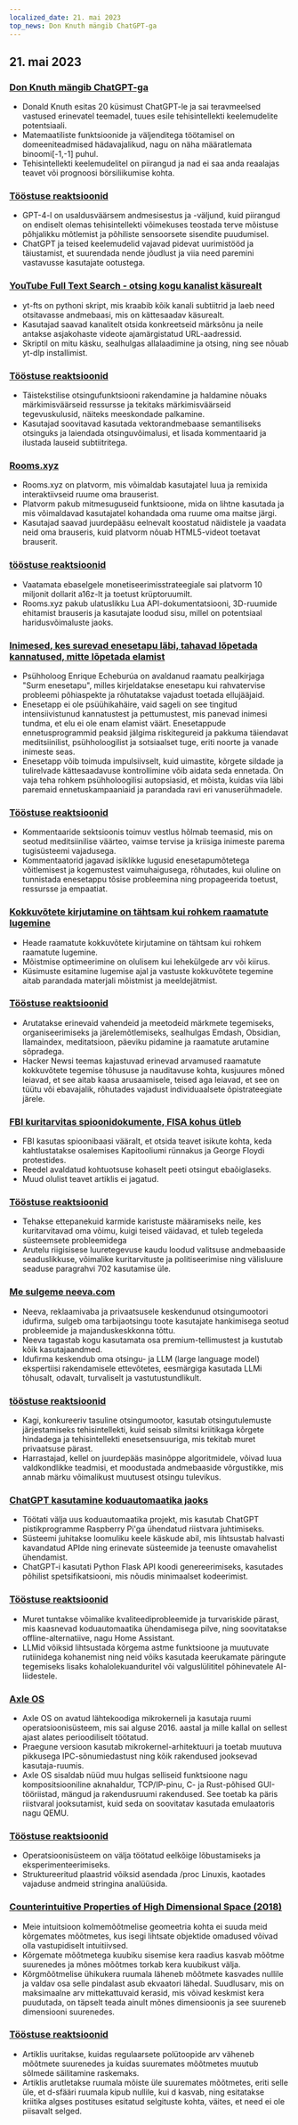 ```yaml
---
localized_date: 21. mai 2023
top_news: Don Knuth mängib ChatGPT-ga
---
```


## 21. mai 2023

### [Don Knuth mängib ChatGPT-ga](https://cs.stanford.edu/~knuth/chatGPT20.txt)

- Donald Knuth esitas 20 küsimust ChatGPT-le ja sai teravmeelsed vastused erinevatel teemadel, tuues esile tehisintellekti keelemudelite potentsiaali.
- Matemaatiliste funktsioonide ja väljenditega töötamisel on domeeniteadmised hädavajalikud, nagu on näha määratlemata binoomi[-1,-1] puhul.
- Tehisintellekti keelemudelitel on piirangud ja nad ei saa anda reaalajas teavet või prognoosi börsiliikumise kohta.

### [Tööstuse reaktsioonid](http://news.ycombinator.com/item?id=36012360)

- GPT-4-l on usaldusväärsem andmesisestus ja -väljund, kuid piirangud on endiselt olemas tehisintellekti võimekuses teostada terve mõistuse põhjalikku mõtlemist ja põhiliste sensoorsete sisendite puudumisel.
- ChatGPT ja teised keelemudelid vajavad pidevat uurimistööd ja täiustamist, et suurendada nende jõudlust ja viia need paremini vastavusse kasutajate ootustega.

### [YouTube Full Text Search - otsing kogu kanalist käsurealt](https://github.com/NotJoeMartinez/yt-fts)

- yt-fts on pythoni skript, mis kraabib kõik kanali subtiitrid ja laeb need otsitavasse andmebaasi, mis on kättesaadav käsurealt.
- Kasutajad saavad kanalitelt otsida konkreetseid märksõnu ja neile antakse asjakohaste videote ajamärgistatud URL-aadressid.
- Skriptil on mitu käsku, sealhulgas allalaadimine ja otsing, ning see nõuab yt-dlp installimist.

### [Tööstuse reaktsioonid](http://news.ycombinator.com/item?id=36009774)

- Täistekstilise otsingufunktsiooni rakendamine ja haldamine nõuaks märkimisväärseid ressursse ja tekitaks märkimisväärseid tegevuskulusid, näiteks meeskondade palkamine.
- Kasutajad soovitavad kasutada vektorandmebaase semantiliseks otsinguks ja laiendada otsinguvõimalusi, et lisada kommentaarid ja ilustada lauseid subtiitritega.

### [Rooms.xyz](https://rooms.xyz/)

- Rooms.xyz on platvorm, mis võimaldab kasutajatel luua ja remixida interaktiivseid ruume oma brauserist.
- Platvorm pakub mitmesuguseid funktsioone, mida on lihtne kasutada ja mis võimaldavad kasutajatel kohandada oma ruume oma maitse järgi.
- Kasutajad saavad juurdepääsu eelnevalt koostatud näidistele ja vaadata neid oma brauseris, kuid platvorm nõuab HTML5-videot toetavat brauserit.

### [tööstuse reaktsioonid](http://news.ycombinator.com/item?id=36009430)

- Vaatamata ebaselgele monetiseerimisstrateegiale sai platvorm 10 miljonit dollarit a16z-lt ja toetust krüptoruumilt.
- Rooms.xyz pakub ulatuslikku Lua API-dokumentatsiooni, 3D-ruumide ehitamist brauseris ja kasutajate loodud sisu, millel on potentsiaal haridusvõimaluste jaoks.

### [Inimesed, kes surevad enesetapu läbi, tahavad lõpetada kannatused, mitte lõpetada elamist](https://english.elpais.com/science-tech/2023-05-20/psychologist-enrique-echeburua-people-who-die-by-suicide-want-to-stop-suffering-not-to-stop-living.html)

- Psühholoog Enrique Echeburúa on avaldanud raamatu pealkirjaga "Surm enesetapu", milles kirjeldatakse enesetapu kui rahvatervise probleemi põhiaspekte ja rõhutatakse vajadust toetada ellujääjaid.
- Enesetapp ei ole psüühikahäire, vaid sageli on see tingitud intensiivistunud kannatustest ja pettumustest, mis panevad inimesi tundma, et elu ei ole enam elamist väärt. Enesetappude ennetusprogrammid peaksid jälgima riskitegureid ja pakkuma täiendavat meditsiinilist, psühholoogilist ja sotsiaalset tuge, eriti noorte ja vanade inimeste seas.
- Enesetapp võib toimuda impulsiivselt, kuid uimastite, kõrgete sildade ja tulirelvade kättesaadavuse kontrollimine võib aidata seda ennetada. On vaja teha rohkem psühholoogilisi autopsiasid, et mõista, kuidas viia läbi paremaid ennetuskampaaniaid ja parandada ravi eri vanuserühmadele.

### [Tööstuse reaktsioonid](http://news.ycombinator.com/item?id=36010975)

- Kommentaaride sektsioonis toimuv vestlus hõlmab teemasid, mis on seotud meditsiinilise väärteo, vaimse tervise ja kriisiga inimeste parema tugisüsteemi vajadusega.
- Kommentaatorid jagavad isiklikke lugusid enesetapumõtetega võitlemisest ja kogemustest vaimuhaigusega, rõhutades, kui oluline on tunnistada enesetappu tõsise probleemina ning propageerida toetust, ressursse ja empaatiat.

### [Kokkuvõtete kirjutamine on tähtsam kui rohkem raamatute lugemine](https://www.andreasfragner.com/writing/writing-summaries)

- Heade raamatute kokkuvõtete kirjutamine on tähtsam kui rohkem raamatute lugemine.
- Mõistmise optimeerimine on olulisem kui lehekülgede arv või kiirus.
- Küsimuste esitamine lugemise ajal ja vastuste kokkuvõtete tegemine aitab parandada materjali mõistmist ja meeldejätmist.

### [Tööstuse reaktsioonid](http://news.ycombinator.com/item?id=36011599)

- Arutatakse erinevaid vahendeid ja meetodeid märkmete tegemiseks, organiseerimiseks ja järelemõtlemiseks, sealhulgas Emdash, Obsidian, llamaindex, meditatsioon, päeviku pidamine ja raamatute arutamine sõpradega.
- Hacker Newsi teemas kajastuvad erinevad arvamused raamatute kokkuvõtete tegemise tõhususe ja nauditavuse kohta, kusjuures mõned leiavad, et see aitab kaasa arusaamisele, teised aga leiavad, et see on tüütu või ebavajalik, rõhutades vajadust individuaalsete õpistrateegiate järele.

### [FBI kuritarvitas spioonidokumente, FISA kohus ütleb](https://www.wsj.com/articles/fbi-improperly-searched-spy-database-for-information-on-americans-court-says-2f12bcd)

- FBI kasutas spioonibaasi vääralt, et otsida teavet isikute kohta, keda kahtlustatakse osalemises Kapitooliumi rünnakus ja George Floydi protestides.
- Reedel avaldatud kohtuotsuse kohaselt peeti otsingut ebaõiglaseks.
- Muud olulist teavet artiklis ei jagatud.

### [Tööstuse reaktsioonid](http://news.ycombinator.com/item?id=36011550)

- Tehakse ettepanekuid karmide karistuste määramiseks neile, kes kuritarvitavad oma võimu, kuigi teised väidavad, et tuleb tegeleda süsteemsete probleemidega
- Arutelu riigisisese luuretegevuse kaudu loodud valitsuse andmebaaside seaduslikkuse, võimalike kuritarvituste ja politiseerimise ning välisluure seaduse paragrahvi 702 kasutamise üle.

### [Me sulgeme neeva.com](https://neeva.com/blog/may-announcement)

- Neeva, reklaamivaba ja privaatsusele keskendunud otsingumootori idufirma, sulgeb oma tarbijaotsingu toote kasutajate hankimisega seotud probleemide ja majanduskeskkonna tõttu.
- Neeva tagastab kogu kasutamata osa premium-tellimustest ja kustutab kõik kasutajaandmed.
- Idufirma keskendub oma otsingu- ja LLM (large language model) ekspertiisi rakendamisele ettevõtetes, eesmärgiga kasutada LLMi tõhusalt, odavalt, turvaliselt ja vastutustundlikult.

### [tööstuse reaktsioonid](http://news.ycombinator.com/item?id=36013783)

- Kagi, konkureeriv tasuline otsingumootor, kasutab otsingutulemuste järjestamiseks tehisintellekti, kuid seisab silmitsi kriitikaga kõrgete hindadega ja tehisintellekti enesetsensuuriga, mis tekitab muret privaatsuse pärast.
- Harrastajad, kellel on juurdepääs masinõppe algoritmidele, võivad luua valdkondlikke teadmisi, et moodustada andmebaaside võrgustikke, mis annab märku võimalikust muutusest otsingu tulevikus.

### [ChatGPT kasutamine koduautomaatika jaoks](https://www.atomic14.com/2023/05/14/is-this-the-future-of-home-automation.html)

- Töötati välja uus koduautomaatika projekt, mis kasutab ChatGPT pistikprogramme Raspberry Pi'ga ühendatud riistvara juhtimiseks.
- Süsteemi juhitakse loomuliku keele käskude abil, mis lihtsustab halvasti kavandatud APIde ning erinevate süsteemide ja teenuste omavahelist ühendamist.
- ChatGPT-i kasutati Python Flask API koodi genereerimiseks, kasutades põhilist spetsifikatsiooni, mis nõudis minimaalset kodeerimist.

### [Tööstuse reaktsioonid](http://news.ycombinator.com/item?id=36013571)

- Muret tuntakse võimalike kvaliteediprobleemide ja turvariskide pärast, mis kaasnevad koduautomaatika ühendamisega pilve, ning soovitatakse offline-alternatiive, nagu Home Assistant.
- LLMid võiksid lihtsustada kõrgema astme funktsioone ja muutuvate rutiinidega kohanemist ning neid võiks kasutada keerukamate päringute tegemiseks lisaks kohalolekuanduritel või valguslülititel põhinevatele AI-liidestele.

### [Axle OS](https://axleos.com/)

- Axle OS on avatud lähtekoodiga mikrokerneli ja kasutaja ruumi operatsioonisüsteem, mis sai alguse 2016. aastal ja mille kallal on sellest ajast alates perioodiliselt töötatud.
- Praegune versioon kasutab mikrokernel-arhitektuuri ja toetab muutuva pikkusega IPC-sõnumiedastust ning kõik rakendused jooksevad kasutaja-ruumis.
- Axle OS sisaldab nüüd muu hulgas selliseid funktsioone nagu kompositsiooniline aknahaldur, TCP/IP-pinu, C- ja Rust-põhised GUI-tööriistad, mängud ja rakendusruumi rakendused. See toetab ka päris riistvaral jooksutamist, kuid seda on soovitatav kasutada emulaatoris nagu QEMU.

### [Tööstuse reaktsioonid](http://news.ycombinator.com/item?id=36008526)

- Operatsioonisüsteem on välja töötatud eelkõige lõbustamiseks ja eksperimenteerimiseks.
- Struktureeritud plaastrid võiksid asendada /proc Linuxis, kaotades vajaduse andmeid stringina analüüsida.

### [Counterintuitive Properties of High Dimensional Space (2018)](https://marckhoury.github.io/blog/counterintuitive-properties-of-high-dimensional-space/)

- Meie intuitsioon kolmemõõtmelise geomeetria kohta ei suuda meid kõrgemates mõõtmetes, kus isegi lihtsate objektide omadused võivad olla vastupidiselt intuitiivsed.
- Kõrgemate mõõtmetega kuubiku sisemise kera raadius kasvab mõõtme suurenedes ja mõnes mõõtmes torkab kera kuubikust välja.
- Kõrgmõõtmelise ühikukera ruumala läheneb mõõtmete kasvades nullile ja valdav osa selle pindalast asub ekvaatori lähedal. Suudlusarv, mis on maksimaalne arv mittekattuvaid kerasid, mis võivad keskmist kera puudutada, on täpselt teada ainult mõnes dimensioonis ja see suureneb dimensiooni suurenedes.

### [Tööstuse reaktsioonid](http://news.ycombinator.com/item?id=36009667)

- Artiklis uuritakse, kuidas regulaarsete polütoopide arv väheneb mõõtmete suurenedes ja kuidas suuremates mõõtmetes muutub sõlmede säilitamine raskemaks.
- Artiklis arutletakse ruumala mõiste üle suuremates mõõtmetes, eriti selle üle, et d-sfääri ruumala kipub nullile, kui d kasvab, ning esitatakse kriitika algses postituses esitatud selgituste kohta, väites, et need ei ole piisavalt selged.
